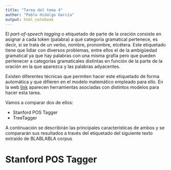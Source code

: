 ```yaml
---
title: "Tarea del tema 4"
author: "Pablo Hidalgo García"
output: html_notebook
---
```


El *part-of-speech tagging* o etiquetado de parte de la oración consiste en asignar a cada token (palabra) a qué categoría gramatical pertenece, es decir, si se trata de un verbo, nombre, pronombre, etcétera. Este etiquetado tiene que lidiar con diversos problemas, entre ellos el de la ambigüedad gramatical ya que hay palabras con una misma grafía pero que pueden pertenecer a categorías gramaticales distintas en función de la parte de la oración en la que aparezca y las palabras adyacentes.

Existen diferentes técnicas que permiten hacer este etiquetado de forma automática y que difieren en el modelo matemático empleado para ello. En la web [link](https://nlp.stanford.edu/links/statnlp.html#Taggers) aparecen herramientas asociadas con distintos modelos para hacer esta tarea.

Vamos a comparar dos de ellos:

- Stanford POS Tagger
- TreeTagger

A continuación se describirán las principales características de ambos y se compararán sus resultados a través del etiquetado del siguiente texto extraido de BLABLABLA corpus


# Stanford POS Tagger



